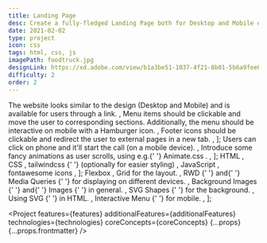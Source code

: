 ```yaml
---
title: Landing Page
desc: Create a fully-fledged Landing Page both for Desktop and Mobile devices. Add a sticky, responsive menu and all the cool sections. This project will skyrocket your CSS skills.
date: 2021-02-02
type: project
icon: css
tags: html, css, js
imagePath: foodtruck.jpg
designLink: https://xd.adobe.com/view/b1a3be51-1037-4f21-8b01-5b6a9fee0a92-e4f0/
difficulty: 2
order: 2
---
```




  <Text size="small">
    The website looks similar to the design (Desktop and Mobile) and is
    available for users through a link.
  </Text>,
  <Text size="small">
    Menu items should be clickable and move the user to corresponding sections.
    Additionally, the menu should be interactive on mobile with a Hamburger
    icon.
  </Text>,
  <Text size="small">
    Footer icons should be clickable and redirect the user to external pages in
    a new tab.
  </Text>,
];

  <Text size="small">
    Users can click on phone and it'll start the call (on a mobile device).
  </Text>,
  <Text size="small">
    Introduce some fancy animations as user scrolls, using e.g.{' '}
    <Link size="small" href="https://animate.style/">
      Animate.css
    </Link>
    .
  </Text>,
];

  <Text size="small">
    <Link size="small" href="https://www.w3schools.com/html/">
      HTML
    </Link>
  </Text>,
  <Text size="small">
    <Link size="small" href="https://www.w3schools.com/css/">
      CSS
    </Link>
  </Text>,
  <Text size="small">
    <Link size="small" href="https://tailwindcss.com/">
      tailwindcss
    </Link>{' '}
    (optionally for easier styling)
  </Text>,
  <Text size="small">
    <Link size="small" href="https://javascript.info/">
      JavaScript
    </Link>
  </Text>,
  <Text size="small">
    <Link size="small" href="https://fontawesome.com/">
      fontawesome icons
    </Link>
  </Text>,
];

  <Text size="small">
    <Link
      size="small"
      href="https://css-tricks.com/snippets/css/a-guide-to-flexbox/"
    >
      Flexbox
    </Link>
    , <Link
      size="small"
      href="https://css-tricks.com/snippets/css/complete-guide-grid/"
    >
      Grid
    </Link> for the layout.
  </Text>,
  <Text size="small">
    <Link
      size="small"
      href="https://www.w3schools.com/html/html_responsive.asp"
    >
      RWD
    </Link>{' '}
    and{' '}
    <Link
      size="small"
      href="https://www.w3schools.com/css/css_rwd_mediaqueries.asp"
    >
      Media Queries
    </Link>{' '}
    for displaying on different devices.
  </Text>,
  <Text size="small">
    <Link
      size="small"
      href="https://www.w3schools.com/html/html_images_background.asp"
    >
      Background Images
    </Link>{' '}
    and{' '}
    <Link size="small" href="https://www.w3schools.com/css/css3_images.asp">
      Images
    </Link>{' '}
    in general.
  </Text>,
  <Text size="small">
    <Link size="small" href="https://www.w3schools.com/html/html5_svg.asp">
      SVG Shapes
    </Link>{' '}
    for the background.
  </Text>,
  <Text size="small">
    <Link size="small" href="https://css-tricks.com/using-svg/">
      Using SVG
    </Link>{' '}
    in HTML.
  </Text>,
  <Text size="small">
    <Link
      size="small"
      href="https://www.w3schools.com/howto/howto_js_topnav_responsive.asp"
    >
      Interactive Menu
    </Link>{' '}
    for mobile.
  </Text>,
];

<Project
  features={features}
  additionalFeatures={additionalFeatures}
  technologies={technologies}
  coreConcepts={coreConcepts}
  {...props}
  {...props.frontmatter}
/>
